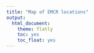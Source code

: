```yaml
---
title: "Map of EMCR locations"
output:
  html_document:
    theme: flatly
    toc: yes
    toc_float: yes
---
```


